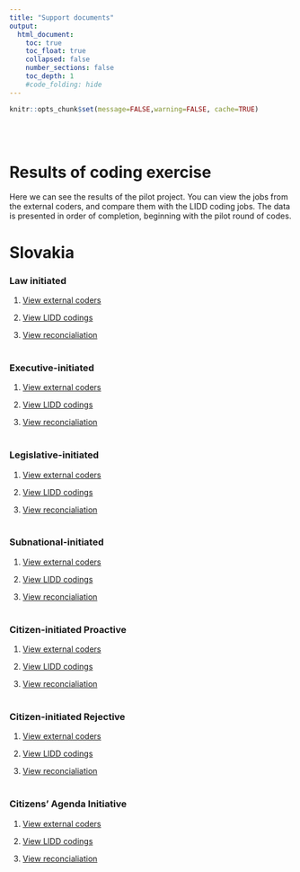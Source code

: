 ```yaml
---
title: "Support documents"
output:
  html_document:
    toc: true
    toc_float: true
    collapsed: false
    number_sections: false
    toc_depth: 1
    #code_folding: hide
---
```


```r
knitr::opts_chunk$set(message=FALSE,warning=FALSE, cache=TRUE)
```
<br/><br/>

# Results of coding exercise
Here we can see the results of the pilot project. You can view the jobs from the external coders, and compare them with the LIDD coding jobs. The data is presented in order of completion, beginning with the pilot round of codes. 


# Slovakia

### Law initiated
1. <a href="https://fmendez72.github.io/lidd/Liddpages/Law_coder1.html" target="_blank">View external coders</a>

2. <a href="https://fmendez72.github.io/lidd/Liddpages/lawInitiatedDefinitions.html" target="_blank">View LIDD codings</a>

3. <a href="https://fmendez72.github.io/lidd/Liddpages/lawInitiatedDefinitions.html" target="_blank">View reconcialiation</a>
<br/><br/>

### Executive-initiated
1. <a href="https://fmendez72.github.io/lidd/Liddpages/Executive_coder1.html" target="_blank">View external coders</a>

2. <a href="https://fmendez72.github.io/lidd/Liddpages/lawInitiatedDefinitions.html" target="_blank">View LIDD codings</a>

3. <a href="https://fmendez72.github.io/lidd/Liddpages/lawInitiatedDefinitions.html" target="_blank">View reconcialiation</a>
<br/><br/>

### Legislative-initiated
1. <a href="https://fmendez72.github.io/lidd/Liddpages/Legislature_codr1.html" target="_blank">View external coders</a>

2. <a href="https://fmendez72.github.io/lidd/Liddpages/lawInitiatedDefinitions.html" target="_blank">View LIDD codings</a>

3. <a href="https://fmendez72.github.io/lidd/Liddpages/lawInitiatedDefinitions.html" target="_blank">View reconcialiation</a>
<br/><br/>

### Subnational-initiated
1. <a href="https://fmendez72.github.io/lidd/Liddpages/ConceptualMap.html" target="_blank">View external coders</a>

2. <a href="https://fmendez72.github.io/lidd/Liddpages/lawInitiatedDefinitions.html" target="_blank">View LIDD codings</a>

3. <a href="https://fmendez72.github.io/lidd/Liddpages/lawInitiatedDefinitions.html" target="_blank">View reconcialiation</a>
<br/><br/>

### Citizen-initiated Proactive
1. <a href="https://fmendez72.github.io/lidd/Liddpages/Proactive_coder1.html" target="_blank">View external coders</a>

2. <a href="https://fmendez72.github.io/lidd/Liddpages/lawInitiatedDefinitions.html" target="_blank">View LIDD codings</a>

3. <a href="https://fmendez72.github.io/lidd/Liddpages/lawInitiatedDefinitions.html" target="_blank">View reconcialiation</a>
<br/><br/>

### Citizen-initiated Rejective
1. <a href="https://fmendez72.github.io/lidd/Liddpages/Rejective_coder1.html" target="_blank">View external coders</a>

2. <a href="https://fmendez72.github.io/lidd/Liddpages/lawInitiatedDefinitions.html" target="_blank">View LIDD codings</a>

3. <a href="https://fmendez72.github.io/lidd/Liddpages/lawInitiatedDefinitions.html" target="_blank">View reconcialiation</a>
<br/><br/>

### Citizens' Agenda Initiative
1. <a href="https://fmendez72.github.io/lidd/Liddpages/ConceptualMap.html" target="_blank">View external coders</a>

2. <a href="https://fmendez72.github.io/lidd/Liddpages/lawInitiatedDefinitions.html" target="_blank">View LIDD codings</a>

3. <a href="https://fmendez72.github.io/lidd/Liddpages/lawInitiatedDefinitions.html" target="_blank">View reconcialiation</a>
<br/><br/>

